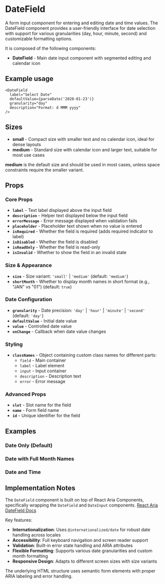 

<Meta of={DateFieldStories} />

# DateField
A form input component for entering and editing date and time values. The DateField component provides a user-friendly interface for date selection with support for various granularities (day, hour, minute, second) and customizable formatting options.

It is composed of the following components:

- **DateField** - Main date  input component with segmented editing and calendar icon

## Example usage
```tsx
<DateField
  label="Select Date"
  defaultValue={parseDate('2020-01-23')}
  granularity="day"
  description="Format: d MMM yyyy"
/>
```

## Sizes

* **small** - Compact size with smaller text and no calendar icon, ideal for dense layouts
* **medium** - Standard size with calendar icon and larger text, suitable for most use cases

**medium** is the default size and should be used in most cases, unless space constraints require the smaller variant.

<Canvas of={DateFieldStories.Default} />

## Props

### Core Props
- **`label`** - Text label displayed above the input field
- **`description`** - Helper text displayed below the input field
- **`errorMessage`** - Error message displayed when validation fails
- **`placeholder`** - Placeholder text shown when no value is entered
- **`isRequired`** - Whether the field is required (adds required indicator to label)
- **`isDisabled`** - Whether the field is disabled
- **`isReadOnly`** - Whether the field is read-only
- **`isInvalid`** - Whether to show the field in an invalid state

### Size & Appearance
- **`size`** - Size variant: `'small'` | `'medium'` (default: `'medium'`)
- **`shortMonth`** - Whether to display month names in short format (e.g., "JAN" vs "01") (default: `true`)

### Date Configuration
- **`granularity`** - Date precision: `'day'` | `'hour'` | `'minute'` | `'second'` (default: `'day'`)
- **`defaultValue`** - Initial date value
- **`value`** - Controlled date value
- **`onChange`** - Callback when date value changes

### Styling
- **`classNames`** - Object containing custom class names for different parts:
  - `field` - Main container
  - `label` - Label element
  - `input` - Input container
  - `description` - Description text
  - `error` - Error message

### Advanced Props
- **`slot`** - Slot name for the field
- **`name`** - Form field name
- **`id`** - Unique identifier for the field

## Examples

### Date Only (Default)
<Canvas of={DateFieldStories.Default} />

### Date with Full Month Names
<Canvas of={DateFieldStories.WithoutShortMonth} />

### Date and Time
<Canvas of={DateFieldStories.DateTime} />

## Implementation Notes
The `DateField` component is built on top of React Aria Components, specifically wrapping the `DateField` and `DateInput` components. [React Aria DateField Docs](https://react-spectrum.adobe.com/react-spectrum/DateField.html)

Key features:
- **Internationalization**: Uses `@internationalized/date` for robust date handling across locales
- **Accessibility**: Full keyboard navigation and screen reader support
- **Validation**: Built-in error state handling and ARIA attributes
- **Flexible Formatting**: Supports various date granularities and custom month formatting
- **Responsive Design**: Adapts to different screen sizes with size variants

The underlying HTML structure uses semantic form elements with proper ARIA labeling and error handling.
